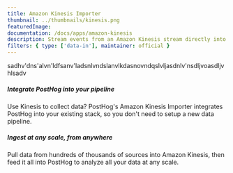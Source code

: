 ```yaml
---
title: Amazon Kinesis Importer
thumbnail: ../thumbnails/kinesis.png
featuredImage:
documentation: /docs/apps/amazon-kinesis
description: Stream events from an Amazon Kinesis stream directly into PostHog
filters: { type: ['data-in'], maintainer: official }
---
```


<Section
    divider={false}
    title="Stream events from an Amazon Kinesis stream directly into PostHog, at any scale."
    size="full"
    cols={2}
>sadhv'dns'alvn'ldfsanv'ladsnlvndslanvlkdasnovndqslvljasdnlv'nsdljvoasdljvhlsadv
    <div>
        <h5>Integrate PostHog into your pipeline</h5>
        <p>Use Kinesis to collect data? PostHog's Amazon Kinesis Importer integrates PostHog into your existing stack, so you don't need to setup a new data pipeline.</p>
    </div>
    <div>
        <h5>Ingest at any scale, from anywhere</h5>
        <p>Pull data from hundreds of thousands of sources into Amazon Kinesis, then feed it all into PostHog to analyze all your data at any scale.</p>
    </div>
</Section>

<TutorialsSlider topic="amazon-kinesis" />

<Documentation />
